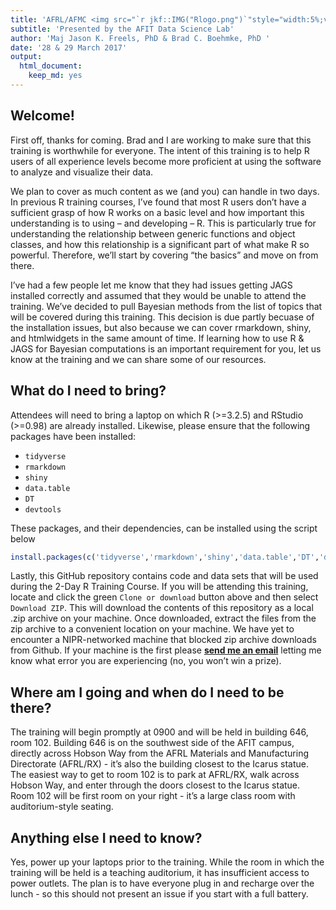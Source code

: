 ```yaml
---
title: 'AFRL/AFMC <img src="`r jkf::IMG("Rlogo.png")`"style="width:5%;vertical-align:-1%;"> Training'
subtitle: 'Presented by the AFIT Data Science Lab'
author: 'Maj Jason K. Freels, PhD & Brad C. Boehmke, PhD '
date: '28 & 29 March 2017'
output:
  html_document:
    keep_md: yes
---
```


## Welcome!

First off, thanks for coming.  Brad and I are working to make sure that this training is worthwhile for everyone.  The intent of this training is to help R users of all experience levels become more proficient at using the software to analyze and visualize their data.  

We plan to cover as much content as we (and you) can handle in two days.  In previous R training courses, I’ve found that most R users don’t have a sufficient grasp of how R works on a basic level and how important this understanding is to using – and developing – R. This is particularly true for understanding the relationship between generic functions and object classes, and how this relationship is a significant part of what make R so powerful.  Therefore, we'll start by covering "the basics" and move on from there.

I've had a few people let me know that they had issues getting JAGS installed correctly and assumed that they would be unable to attend the training.  We've decided to pull Bayesian methods from the list of topics that will be covered during this training.  This decision is due partly becuase of the installation issues, but also because we can cover rmarkdown, shiny, and htmlwidgets in the same amount of time.  If learning how to use R & JAGS for Bayesian computations is an important requirement for you, let us know at the training and we can share some of our resources. 
 
## What do I need to bring?

Attendees will need to bring a laptop on which R (>=3.2.5) and RStudio (>=0.98) are already installed.  Likewise, please ensure that the following packages have been installed:

- `tidyverse`
- `rmarkdown`
- `shiny`
- `data.table`
- `DT`
- `devtools`

These packages, and their dependencies, can be installed using the script below

```r
install.packages(c('tidyverse','rmarkdown','shiny','data.table','DT','devtools'))
```

Lastly, this GitHub repository contains code and data sets that will be used during the 2-Day R Training Course.  If you will be attending this training, locate and click the green `Clone or download` button above and then select `Download ZIP`.  This will download the contents of this repository as a local .zip archive on your machine.  Once downloaded, extract the files from the zip archive to a convenient location on your machine.  We have yet to encounter a NIPR-networked machine that blocked zip archive downloads from Github.  If your machine is the first please [__send me an email__](mailto:jason.freels@afit.edu) letting me know what error you are experiencing (no, you won't win a prize).

## Where am I going and when do I need to be there?

The training will begin promptly at 0900 and will be held in building 646, room 102.  Building 646 is on the southwest side of the AFIT campus, directly across Hobson Way from the AFRL Materials and Manufacturing Directorate (AFRL/RX) - it's also the building closest to the Icarus statue.  The easiest way to get to room 102 is to park at AFRL/RX, walk across Hobson Way, and enter through the doors closest to the Icarus statue. Room 102 will be first room on your right - it's a large class room with auditorium-style seating.

## Anything else I need to know?

Yes, power up your laptops prior to the training.  While the room in which the training will be held is a teaching auditorium, it has insufficient access to power outlets.  The plan is to have everyone plug in and recharge over the lunch - so this should not present an issue if you start with a full battery.
